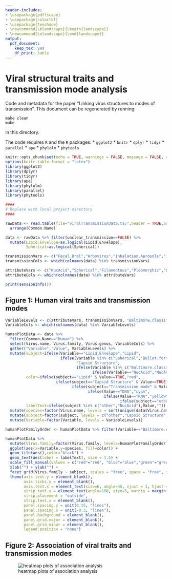 ```yaml
---
header-includes:
- \usepackage{pdflscape}
- \usepackage{colortbl}
- \usepackage{texshade}
- \newcommand{\blandscape}{\begin{landscape}}
- \newcommand{\elandscape}{\end{landscape}}
output: 
  pdf_document: 
    keep_tex: yes
    df_print: kable
---
```

# Viral structural traits and transmission mode analysis
Code and metadata for the paper "Linking virus structures to modes of transmission". This document can be regenerated by running:

```
make clean
make
```

in this directory. 

The code requires `R` and the `R` packages:
* `ggplot2`
* `knitr`
* `dplyr`
* `tidyr`
* `parallel`
* `ape`
* `phylolm`
* `phytools`


```r
knitr::opts_chunk$set(echo = TRUE, warnings = FALSE, message = FALSE, warning = FALSE)
options(knitr.table.format = "latex") 
library(ggplot2)
library(dplyr)
library(tidyr)
library(ape)
library(phylolm)
library(parallel)
library(phytools)

####
# Replace with local project directory
####

rawData <- read.table(file="viralTransmissionData.tsv",header = TRUE,as.is = TRUE,fill = TRUE, sep = "\t", quote = "") %>%
  arrange(Common.Name)

data <- rawData %>% filter(unclear_transmission==FALSE) %>%
  mutate(Lipid.Envelope=as.logical(Lipid.Envelope),
         Spherical=as.logical(Spherical))

transmissionVars <- c("Fecal.Oral","Arbovirus","Inhalation.Aerosols","Inhalation.Dust","Sexual","Eating","Oral.Bloodstream","Breastfeeding","Maternal.Fetal","Germ.line","Blood.Products","Contact.Skin.or.Eye")
transmissionCols <- which(colnames(data) %in% transmissionVars)

attributeVars <- c("NucAcid","Spherical","Filamentous","Pleomorphic","Bullet.form","Lipid.Envelope")
attributeCols <- which(colnames(data) %in% attributeVars)

```

```r
print(sessionInfo())
```


## Figure 1: Human viral traits and transmission modes
```r

VariableLevels <- c(attributeVars, transmissionVars, "Baltimore.classification")
VariableCols <- which(colnames(data) %in% VariableLevels)

humanPlotData <- data %>%
  filter(Common.Name=="Human") %>%
  select(Virus.name, Virus.family, Virus.genus, VariableCols) %>%
  gather("Variable","Value", VariableLevels) %>%
  mutate(subject=ifelse(Variable=="Lipid.Envelope","Lipid",
                        ifelse(Variable %in% c("Spherical","Bullet.form","Filamentous", "Pleomorphic"),
                               "Capsid Structure",
                               ifelse(Variable %in% c("Baltimore.classification","Category"),"other",
                                      ifelse(Variable=="NucAcid","NucAcid","Transmission mode")))),
         color=ifelse(subject=="Lipid" & Value==TRUE,"red",
                      ifelse(subject=="Capsid Structure" & Value==TRUE, "blue",
                             ifelse(subject=="Transmission mode" & Value==TRUE,"green",
                                    ifelse(Value=="DNA","cyan",
                                           ifelse(Value=="RNA","yellow",
                                                  ifelse(subject=="other","white","black")))))),
         labelText=ifelse(subject %in% c("other","NucAcid"),Value,"")) %>%
  mutate(species=factor(Virus.name, levels = sort(unique(data$Virus.name), decreasing = TRUE))) %>%
  mutate(subject=factor(subject, levels = c("other","Capsid Structure","NucAcid","Lipid","Transmission mode"))) %>%
  mutate(Variable=factor(Variable, levels = VariableLevels))

humanPlotFamilyOrder <- humanPlotData %>% filter(Variable=="Baltimore.classification") %>% arrange(Value, Virus.family) %>% pull(Virus.family) %>% unique()

humanPlotData %>%
  mutate(Virus.family=factor(Virus.family, levels=humanPlotFamilyOrder)) %>%
  ggplot(aes(x=Variable,y=species, fill=color)) +
  geom_tile(aes(),color="black") +
  geom_text(aes(label = labelText), size = 1.5) +
  scale_fill_manual(values = c("red"="red", "blue"="blue","green"="green","light grey"="light grey","white"="white","cyan"="cyan","yellow"="yellow", "black"="black")) +
  xlab("") + ylab("") +
  facet_grid(Virus.family ~ subject, scales = "free", space = "free", switch="y") +
  theme(axis.text.y = element_blank(),
        axis.ticks.y = element_blank(),
        axis.text.x = element_text(size=6, angle=45, vjust = 1, hjust = 1),
        strip.text.y = element_text(angle=180, size=5, margin = margin(0,0,0,0, "cm")),
        strip.placement = "outside",
        strip.text.x = element_blank(),
        panel.spacing.y = unit(0.15, "lines"),
        panel.spacing.x = unit(-0.3, "lines"),
        panel.background = element_blank(),
        panel.grid.major = element_blank(),
        panel.grid.minor = element_blank(),
        legend.position = "none")


```

## Figure 2: Association of viral traits and transmission modes
![heatmap plots of association analysis](figure/heat.png)

